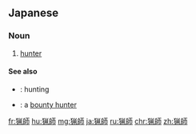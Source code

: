 ==Japanese==
{{ja-kanjitab|りょう|し|yomi=o}}

===Noun===
{{ja-noun|りょうし}}

# [[hunter]]

====See also====
* {{ja-r|狩猟|しゅりょう}}: hunting
* {{ja-r|賞金稼ぎ|しょうきん かせぎ}}: a [[bounty hunter]]

[[fr:猟師]]
[[hu:猟師]]
[[mg:猟師]]
[[ja:猟師]]
[[ru:猟師]]
[[chr:猟師]]
[[zh:猟師]]